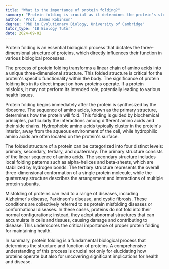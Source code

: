 ```yaml
---
title: "What is the importance of protein folding?"
summary: "Protein folding is crucial as it determines the protein's structure, which in turn dictates its function in biological processes."
author: "Prof. James Robinson"
degree: "PhD in Evolutionary Biology, University of Cambridge"
tutor_type: "IB Biology Tutor"
date: 2024-09-02
---
```


Protein folding is an essential biological process that dictates the three-dimensional structure of proteins, which directly influences their function in various biological processes.

The process of protein folding transforms a linear chain of amino acids into a unique three-dimensional structure. This folded structure is critical for the protein's specific functionality within the body. The significance of protein folding lies in its direct impact on how proteins operate. If a protein misfolds, it may not perform its intended role, potentially leading to various health issues.

Protein folding begins immediately after the protein is synthesized by the ribosome. The sequence of amino acids, known as the primary structure, determines how the protein will fold. This folding is guided by biochemical principles, particularly the interactions among different amino acids and their side chains. Hydrophobic amino acids typically cluster in the protein's interior, away from the aqueous environment of the cell, while hydrophilic amino acids are often located on the protein's surface.

The folded structure of a protein can be categorized into four distinct levels: primary, secondary, tertiary, and quaternary. The primary structure consists of the linear sequence of amino acids. The secondary structure includes local folding patterns such as alpha-helices and beta-sheets, which are stabilized by hydrogen bonds. The tertiary structure represents the overall three-dimensional conformation of a single protein molecule, while the quaternary structure describes the arrangement and interactions of multiple protein subunits.

Misfolding of proteins can lead to a range of diseases, including Alzheimer's disease, Parkinson's disease, and cystic fibrosis. These conditions are collectively referred to as protein misfolding diseases or conformational diseases. In these cases, proteins do not fold into their normal configurations; instead, they adopt abnormal structures that can accumulate in cells and tissues, causing damage and contributing to disease. This underscores the critical importance of proper protein folding for maintaining health.

In summary, protein folding is a fundamental biological process that determines the structure and function of proteins. A comprehensive understanding of this process is crucial not only for elucidating how proteins operate but also for uncovering significant implications for health and disease.
    